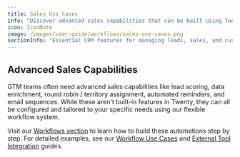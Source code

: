 ```yaml
---
title: Sales Use Cases
info: "Discover advanced sales capabilities that can be built using Twenty's workflow system."
icon: IconNote
image: /images/user-guide/workflows/sales-use-cases.png
sectionInfo: "Essential CRM features for managing leads, sales, and customers."
---
```


## Advanced Sales Capabilities

GTM teams often need advanced sales capabilities like lead scoring, data enrichment, round robin / territory assignment, automated reminders, and email sequences. While these aren't built-in features in Twenty, they can all be configured and tailored to your specific needs using our flexible workflow system.

Visit our [Workflows section](/user-guide/section/workflows/getting-started-workflows) to learn how to build these automations step by step. For detailed examples, see our [Workflow Use Cases](/user-guide/section/workflows/workflow-use-cases) and [External Tool Integration](/user-guide/section/workflows/external-tool-integration) guides.

<ArticleEditContent></ArticleEditContent>